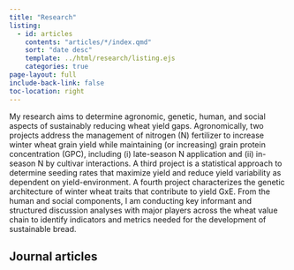 ```yaml
---
title: "Research"
listing:
  - id: articles
    contents: "articles/*/index.qmd"
    sort: "date desc"
    template: ../html/research/listing.ejs
    categories: true
page-layout: full
include-back-link: false
toc-location: right
---
```


My research aims to determine agronomic, genetic, human, and social aspects of sustainably reducing wheat yield gaps. Agronomically, two projects address the management of nitrogen (N) fertilizer to increase winter wheat grain yield while maintaining (or increasing) grain protein concentration (GPC), including (i) late-season N application and (ii) in-season N by cultivar interactions. A third project is a statistical approach to determine seeding rates that maximize yield and reduce yield variability as dependent on yield-environment. A fourth project characterizes the genetic architecture of winter wheat traits that contribute to yield GxE. From the human and social components, I am conducting key informant and structured discussion analyses with major players across the wheat value chain to identify indicators and metrics needed for the development of sustainable bread.

## Journal articles

:::{#articles}
:::